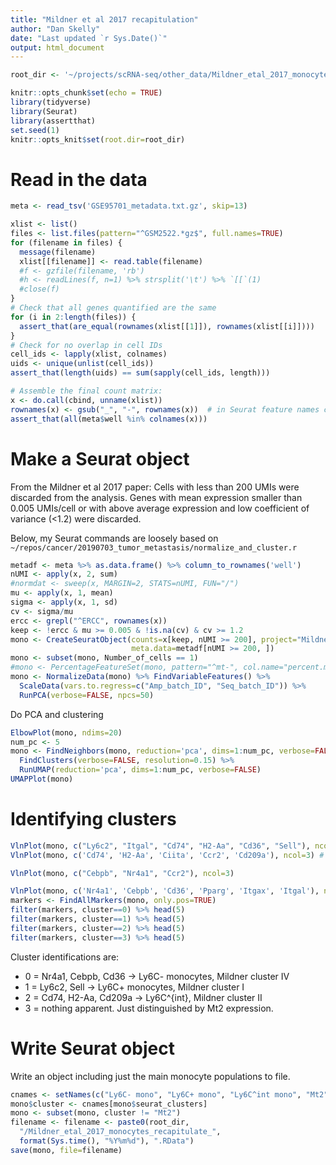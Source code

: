 ```yaml
---
title: "Mildner et al 2017 recapitulation"
author: "Dan Skelly"
date: "Last updated `r Sys.Date()`"
output: html_document
---
```


```r
root_dir <- '~/projects/scRNA-seq/other_data/Mildner_etal_2017_monocytes'
```

```r
knitr::opts_chunk$set(echo = TRUE)
library(tidyverse)
library(Seurat)
library(assertthat)
set.seed(1)
knitr::opts_knit$set(root.dir=root_dir)
```

# Read in the data

```r
meta <- read_tsv('GSE95701_metadata.txt.gz', skip=13)

xlist <- list()
files <- list.files(pattern="^GSM2522.*gz$", full.names=TRUE)
for (filename in files) {
  message(filename)
  xlist[[filename]] <- read.table(filename)
  #f <- gzfile(filename, 'rb')
  #h <- readLines(f, n=1) %>% strsplit('\t') %>% `[[`(1)
  #close(f)
}
# Check that all genes quantified are the same
for (i in 2:length(files)) {
  assert_that(are_equal(rownames(xlist[[1]]), rownames(xlist[[i]])))
}
# Check for no overlap in cell IDs
cell_ids <- lapply(xlist, colnames)
uids <- unique(unlist(cell_ids))
assert_that(length(uids) == sum(sapply(cell_ids, length)))

# Assemble the final count matrix:
x <- do.call(cbind, unname(xlist))
rownames(x) <- gsub("_", "-", rownames(x))  # in Seurat feature names cannot have _
assert_that(all(meta$well %in% colnames(x)))
```

# Make a Seurat object

From the Mildner et al 2017 paper: Cells with less than 200 UMIs were 
discarded from the analysis. Genes with mean expression smaller than 
0.005 UMIs/cell or with above average expression and low coefficient of 
variance (<1.2) were discarded.

Below, my Seurat commands are loosely based on
`~/repos/cancer/20190703_tumor_metastasis/normalize_and_cluster.r`

```r
metadf <- meta %>% as.data.frame() %>% column_to_rownames('well')
nUMI <- apply(x, 2, sum)
#normdat <- sweep(x, MARGIN=2, STATS=nUMI, FUN="/")
mu <- apply(x, 1, mean)
sigma <- apply(x, 1, sd)
cv <- sigma/mu
ercc <- grepl("^ERCC", rownames(x))
keep <- !ercc & mu >= 0.005 & !is.na(cv) & cv >= 1.2
mono <- CreateSeuratObject(counts=x[keep, nUMI >= 200], project="Mildner2017",
                           meta.data=metadf[nUMI >= 200, ])
mono <- subset(mono, Number_of_cells == 1)
#mono <- PercentageFeatureSet(mono, pattern="^mt-", col.name="percent.mt")
mono <- NormalizeData(mono) %>% FindVariableFeatures() %>% 
  ScaleData(vars.to.regress=c("Amp_batch_ID", "Seq_batch_ID")) %>%
  RunPCA(verbose=FALSE, npcs=50)
```

Do PCA and clustering

```r
ElbowPlot(mono, ndims=20)
num_pc <- 5
mono <- FindNeighbors(mono, reduction='pca', dims=1:num_pc, verbose=FALSE) %>%
  FindClusters(verbose=FALSE, resolution=0.15) %>%
  RunUMAP(reduction='pca', dims=1:num_pc, verbose=FALSE)
UMAPPlot(mono)
```

# Identifying clusters

```r
VlnPlot(mono, c("Ly6c2", "Itgal", "Cd74", "H2-Aa", "Cd36", "Sell"), ncol=3)
VlnPlot(mono, c('Cd74', 'H2-Aa', 'Ciita', 'Ccr2', 'Cd209a'), ncol=3) # cluster 2/II
```
```r
VlnPlot(mono, c("Cebpb", "Nr4a1", "Ccr2"), ncol=3)
```
```r
VlnPlot(mono, c('Nr4a1', 'Cebpb', 'Cd36', 'Pparg', 'Itgax', 'Itgal'), ncol=3) # cluster 0/IV
markers <- FindAllMarkers(mono, only.pos=TRUE)
filter(markers, cluster==0) %>% head(5)
filter(markers, cluster==1) %>% head(5)
filter(markers, cluster==2) %>% head(5)
filter(markers, cluster==3) %>% head(5)
```

Cluster identifications are:

 * 0 = Nr4a1, Cebpb, Cd36 -> Ly6C- monocytes, Mildner cluster IV
 * 1 = Ly6c2, Sell -> Ly6C+ monocytes, Mildner cluster I
 * 2 = Cd74, H2-Aa, Cd209a -> Ly6C^{int}, Mildner cluster II
 * 3 = nothing apparent. Just distinguished by Mt2 expression.

# Write Seurat object 

Write an object including just the main monocyte populations to file.

```r
cnames <- setNames(c("Ly6C- mono", "Ly6C+ mono", "Ly6C^int mono", "Mt2"), 0:3)
mono$cluster <- cnames[mono$seurat_clusters]
mono <- subset(mono, cluster != "Mt2")
filename <- filename <- paste0(root_dir, 
  "/Mildner_etal_2017_monocytes_recapitulate_", 
  format(Sys.time(), "%Y%m%d"), ".RData")
save(mono, file=filename)
```
